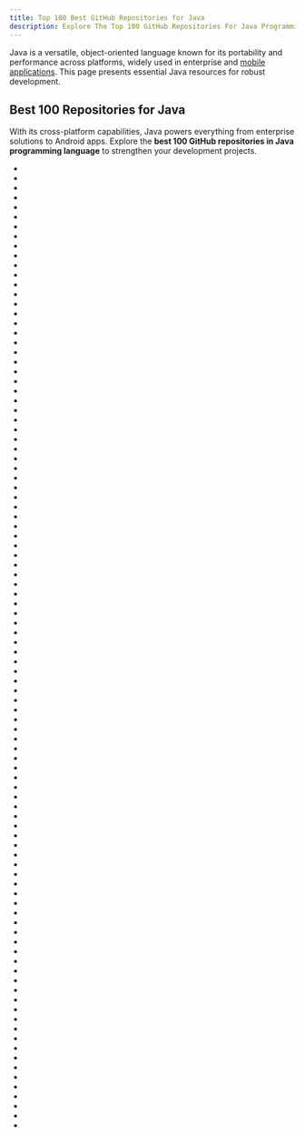 ```yaml
---
title: Top 100 Best GitHub Repositories for Java
description: Explore The Top 100 GitHub Repositories For Java Programming Language Listed Ranked By Most Stargazers And Forks By GitHub Community.
---
```


Java is a versatile, object-oriented language known for its portability and performance across platforms, widely used in enterprise and [mobile applications](/repositories/frameworks/mobile-development). This page presents essential Java resources for robust development.

## Best 100 Repositories for Java

With its cross-platform capabilities, Java powers everything from enterprise solutions to Android apps. Explore the **best 100 GitHub repositories in Java programming language** to strengthen your development projects.

- <Badge owner="trekhleb" repoName="javascript-algorithms" stars="https://img.shields.io/github/stars/trekhleb/javascript-algorithms?style=flat&logoSize=auto" forks="https://img.shields.io/github/forks/trekhleb/javascript-algorithms?style=flat&logoSize=auto"/>
- <Badge owner="CyC2018" repoName="CS-Notes" stars="https://img.shields.io/github/stars/CyC2018/CS-Notes?style=flat&logoSize=auto" forks="https://img.shields.io/github/forks/CyC2018/CS-Notes?style=flat&logoSize=auto"/>
- <Badge owner="Snailclimb" repoName="JavaGuide" stars="https://img.shields.io/github/stars/Snailclimb/JavaGuide?style=flat&logoSize=auto" forks="https://img.shields.io/github/forks/Snailclimb/JavaGuide?style=flat&logoSize=auto"/>
- <Badge owner="airbnb" repoName="javascript" stars="https://img.shields.io/github/stars/airbnb/javascript?style=flat&logoSize=auto" forks="https://img.shields.io/github/forks/airbnb/javascript?style=flat&logoSize=auto"/>
- <Badge owner="krahets" repoName="hello-algo" stars="https://img.shields.io/github/stars/krahets/hello-algo?style=flat&logoSize=auto" forks="https://img.shields.io/github/forks/krahets/hello-algo?style=flat&logoSize=auto"/>
- <Badge owner="ryanmcdermott" repoName="clean-code-javascript" stars="https://img.shields.io/github/stars/ryanmcdermott/clean-code-javascript?style=flat&logoSize=auto" forks="https://img.shields.io/github/forks/ryanmcdermott/clean-code-javascript?style=flat&logoSize=auto"/>
- <Badge owner="iluwatar" repoName="java-design-patterns" stars="https://img.shields.io/github/stars/iluwatar/java-design-patterns?style=flat&logoSize=auto" forks="https://img.shields.io/github/forks/iluwatar/java-design-patterns?style=flat&logoSize=auto"/>
- <Badge owner="macrozheng" repoName="mall" stars="https://img.shields.io/github/stars/macrozheng/mall?style=flat&logoSize=auto" forks="https://img.shields.io/github/forks/macrozheng/mall?style=flat&logoSize=auto"/>
- <Badge owner="doocs" repoName="advanced-java" stars="https://img.shields.io/github/stars/doocs/advanced-java?style=flat&logoSize=auto" forks="https://img.shields.io/github/forks/doocs/advanced-java?style=flat&logoSize=auto"/>
- <Badge owner="spring-projects" repoName="spring-boot" stars="https://img.shields.io/github/stars/spring-projects/spring-boot?style=flat&logoSize=auto" forks="https://img.shields.io/github/forks/spring-projects/spring-boot?style=flat&logoSize=auto"/>
- <Badge owner="fighting41love" repoName="funNLP" stars="https://img.shields.io/github/stars/fighting41love/funNLP?style=flat&logoSize=auto" forks="https://img.shields.io/github/forks/fighting41love/funNLP?style=flat&logoSize=auto"/>
- <Badge owner="kdn251" repoName="interviews" stars="https://img.shields.io/github/stars/kdn251/interviews?style=flat&logoSize=auto" forks="https://img.shields.io/github/forks/kdn251/interviews?style=flat&logoSize=auto"/>
- <Badge owner="lydiahallie" repoName="javascript-questions" stars="https://img.shields.io/github/stars/lydiahallie/javascript-questions?style=flat&logoSize=auto" forks="https://img.shields.io/github/forks/lydiahallie/javascript-questions?style=flat&logoSize=auto"/>
- <Badge owner="TheAlgorithms" repoName="Java" stars="https://img.shields.io/github/stars/TheAlgorithms/Java?style=flat&logoSize=auto" forks="https://img.shields.io/github/forks/TheAlgorithms/Java?style=flat&logoSize=auto"/>
- <Badge owner="azl397985856" repoName="leetcode" stars="https://img.shields.io/github/stars/azl397985856/leetcode?style=flat&logoSize=auto" forks="https://img.shields.io/github/forks/azl397985856/leetcode?style=flat&logoSize=auto"/>
- <Badge owner="youngyangyang04" repoName="leetcode-master" stars="https://img.shields.io/github/stars/youngyangyang04/leetcode-master?style=flat&logoSize=auto" forks="https://img.shields.io/github/forks/youngyangyang04/leetcode-master?style=flat&logoSize=auto"/>
- <Badge owner="google" repoName="guava" stars="https://img.shields.io/github/stars/google/guava?style=flat&logoSize=auto" forks="https://img.shields.io/github/forks/google/guava?style=flat&logoSize=auto"/>
- <Badge owner="ReactiveX" repoName="RxJava" stars="https://img.shields.io/github/stars/ReactiveX/RxJava?style=flat&logoSize=auto" forks="https://img.shields.io/github/forks/ReactiveX/RxJava?style=flat&logoSize=auto"/>
- <Badge owner="square" repoName="okhttp" stars="https://img.shields.io/github/stars/square/okhttp?style=flat&logoSize=auto" forks="https://img.shields.io/github/forks/square/okhttp?style=flat&logoSize=auto"/>
- <Badge owner="Stirling-Tools" repoName="Stirling-PDF" stars="https://img.shields.io/github/stars/Stirling-Tools/Stirling-PDF?style=flat&logoSize=auto" forks="https://img.shields.io/github/forks/Stirling-Tools/Stirling-PDF?style=flat&logoSize=auto"/>
- <Badge owner="Asabeneh" repoName="30-Days-Of-JavaScript" stars="https://img.shields.io/github/stars/Asabeneh/30-Days-Of-JavaScript?style=flat&logoSize=auto" forks="https://img.shields.io/github/forks/Asabeneh/30-Days-Of-JavaScript?style=flat&logoSize=auto"/>
- <Badge owner="square" repoName="retrofit" stars="https://img.shields.io/github/stars/square/retrofit?style=flat&logoSize=auto" forks="https://img.shields.io/github/forks/square/retrofit?style=flat&logoSize=auto"/>
- <Badge owner="akullpp" repoName="awesome-java" stars="https://img.shields.io/github/stars/akullpp/awesome-java?style=flat&logoSize=auto" forks="https://img.shields.io/github/forks/akullpp/awesome-java?style=flat&logoSize=auto"/>
- <Badge owner="skylot" repoName="jadx" stars="https://img.shields.io/github/stars/skylot/jadx?style=flat&logoSize=auto" forks="https://img.shields.io/github/forks/skylot/jadx?style=flat&logoSize=auto"/>
- <Badge owner="jeecgboot" repoName="JeecgBoot" stars="https://img.shields.io/github/stars/jeecgboot/JeecgBoot?style=flat&logoSize=auto" forks="https://img.shields.io/github/forks/jeecgboot/JeecgBoot?style=flat&logoSize=auto"/>
- <Badge owner="apache" repoName="dubbo" stars="https://img.shields.io/github/stars/apache/dubbo?style=flat&logoSize=auto" forks="https://img.shields.io/github/forks/apache/dubbo?style=flat&logoSize=auto"/>
- <Badge owner="dbeaver" repoName="dbeaver" stars="https://img.shields.io/github/stars/dbeaver/dbeaver?style=flat&logoSize=auto" forks="https://img.shields.io/github/forks/dbeaver/dbeaver?style=flat&logoSize=auto"/>
- <Badge owner="apache" repoName="spark" stars="https://img.shields.io/github/stars/apache/spark?style=flat&logoSize=auto" forks="https://img.shields.io/github/forks/apache/spark?style=flat&logoSize=auto"/>
- <Badge owner="PhilJay" repoName="MPAndroidChart" stars="https://img.shields.io/github/stars/PhilJay/MPAndroidChart?style=flat&logoSize=auto" forks="https://img.shields.io/github/forks/PhilJay/MPAndroidChart?style=flat&logoSize=auto"/>
- <Badge owner="AobingJava" repoName="JavaFamily" stars="https://img.shields.io/github/stars/AobingJava/JavaFamily?style=flat&logoSize=auto" forks="https://img.shields.io/github/forks/AobingJava/JavaFamily?style=flat&logoSize=auto"/>
- <Badge owner="alibaba" repoName="arthas" stars="https://img.shields.io/github/stars/alibaba/arthas?style=flat&logoSize=auto" forks="https://img.shields.io/github/forks/alibaba/arthas?style=flat&logoSize=auto"/>
- <Badge owner="appsmithorg" repoName="appsmith" stars="https://img.shields.io/github/stars/appsmithorg/appsmith?style=flat&logoSize=auto" forks="https://img.shields.io/github/forks/appsmithorg/appsmith?style=flat&logoSize=auto"/>
- <Badge owner="ray-project" repoName="ray" stars="https://img.shields.io/github/stars/ray-project/ray?style=flat&logoSize=auto" forks="https://img.shields.io/github/forks/ray-project/ray?style=flat&logoSize=auto"/>
- <Badge owner="sorrycc" repoName="awesome-javascript" stars="https://img.shields.io/github/stars/sorrycc/awesome-javascript?style=flat&logoSize=auto" forks="https://img.shields.io/github/forks/sorrycc/awesome-javascript?style=flat&logoSize=auto"/>
- <Badge owner="xkcoding" repoName="spring-boot-demo" stars="https://img.shields.io/github/stars/xkcoding/spring-boot-demo?style=flat&logoSize=auto" forks="https://img.shields.io/github/forks/xkcoding/spring-boot-demo?style=flat&logoSize=auto"/>
- <Badge owner="zxing" repoName="zxing" stars="https://img.shields.io/github/stars/zxing/zxing?style=flat&logoSize=auto" forks="https://img.shields.io/github/forks/zxing/zxing?style=flat&logoSize=auto"/>
- <Badge owner="TheAlgorithms" repoName="JavaScript" stars="https://img.shields.io/github/stars/TheAlgorithms/JavaScript?style=flat&logoSize=auto" forks="https://img.shields.io/github/forks/TheAlgorithms/JavaScript?style=flat&logoSize=auto"/>
- <Badge owner="GitHubDaily" repoName="GitHubDaily" stars="https://img.shields.io/github/stars/GitHubDaily/GitHubDaily?style=flat&logoSize=auto" forks="https://img.shields.io/github/forks/GitHubDaily/GitHubDaily?style=flat&logoSize=auto"/>
- <Badge owner="alibaba" repoName="easyexcel" stars="https://img.shields.io/github/stars/alibaba/easyexcel?style=flat&logoSize=auto" forks="https://img.shields.io/github/forks/alibaba/easyexcel?style=flat&logoSize=auto"/>
- <Badge owner="doocs" repoName="leetcode" stars="https://img.shields.io/github/stars/doocs/leetcode?style=flat&logoSize=auto" forks="https://img.shields.io/github/forks/doocs/leetcode?style=flat&logoSize=auto"/>
- <Badge owner="blueimp" repoName="jQuery-File-Upload" stars="https://img.shields.io/github/stars/blueimp/jQuery-File-Upload?style=flat&logoSize=auto" forks="https://img.shields.io/github/forks/blueimp/jQuery-File-Upload?style=flat&logoSize=auto"/>
- <Badge owner="SeleniumHQ" repoName="selenium" stars="https://img.shields.io/github/stars/SeleniumHQ/selenium?style=flat&logoSize=auto" forks="https://img.shields.io/github/forks/SeleniumHQ/selenium?style=flat&logoSize=auto"/>
- <Badge owner="alibaba" repoName="p3c" stars="https://img.shields.io/github/stars/alibaba/p3c?style=flat&logoSize=auto" forks="https://img.shields.io/github/forks/alibaba/p3c?style=flat&logoSize=auto"/>
- <Badge owner="ityouknow" repoName="spring-boot-examples" stars="https://img.shields.io/github/stars/ityouknow/spring-boot-examples?style=flat&logoSize=auto" forks="https://img.shields.io/github/forks/ityouknow/spring-boot-examples?style=flat&logoSize=auto"/>
- <Badge owner="square" repoName="leakcanary" stars="https://img.shields.io/github/stars/square/leakcanary?style=flat&logoSize=auto" forks="https://img.shields.io/github/forks/square/leakcanary?style=flat&logoSize=auto"/>
- <Badge owner="dromara" repoName="hutool" stars="https://img.shields.io/github/stars/dromara/hutool?style=flat&logoSize=auto" forks="https://img.shields.io/github/forks/dromara/hutool?style=flat&logoSize=auto"/>
- <Badge owner="Ebazhanov" repoName="linkedin-skill-assessments-quizzes" stars="https://img.shields.io/github/stars/Ebazhanov/linkedin-skill-assessments-quizzes?style=flat&logoSize=auto" forks="https://img.shields.io/github/forks/Ebazhanov/linkedin-skill-assessments-quizzes?style=flat&logoSize=auto"/>
- <Badge owner="alibaba" repoName="spring-cloud-alibaba" stars="https://img.shields.io/github/stars/alibaba/spring-cloud-alibaba?style=flat&logoSize=auto" forks="https://img.shields.io/github/forks/alibaba/spring-cloud-alibaba?style=flat&logoSize=auto"/>
- <Badge owner="wesbos" repoName="JavaScript30" stars="https://img.shields.io/github/stars/wesbos/JavaScript30?style=flat&logoSize=auto" forks="https://img.shields.io/github/forks/wesbos/JavaScript30?style=flat&logoSize=auto"/>
- <Badge owner="xuxueli" repoName="xxl-job" stars="https://img.shields.io/github/stars/xuxueli/xxl-job?style=flat&logoSize=auto" forks="https://img.shields.io/github/forks/xuxueli/xxl-job?style=flat&logoSize=auto"/>
- <Badge owner="geekcompany" repoName="ResumeSample" stars="https://img.shields.io/github/stars/geekcompany/ResumeSample?style=flat&logoSize=auto" forks="https://img.shields.io/github/forks/geekcompany/ResumeSample?style=flat&logoSize=auto"/>
- <Badge owner="crossoverJie" repoName="JCSprout" stars="https://img.shields.io/github/stars/crossoverJie/JCSprout?style=flat&logoSize=auto" forks="https://img.shields.io/github/forks/crossoverJie/JCSprout?style=flat&logoSize=auto"/>
- <Badge owner="dmlc" repoName="xgboost" stars="https://img.shields.io/github/stars/dmlc/xgboost?style=flat&logoSize=auto" forks="https://img.shields.io/github/forks/dmlc/xgboost?style=flat&logoSize=auto"/>
- <Badge owner="alibaba" repoName="fastjson" stars="https://img.shields.io/github/stars/alibaba/fastjson?style=flat&logoSize=auto" forks="https://img.shields.io/github/forks/alibaba/fastjson?style=flat&logoSize=auto"/>
- <Badge owner="hollischuang" repoName="toBeTopJavaer" stars="https://img.shields.io/github/stars/hollischuang/toBeTopJavaer?style=flat&logoSize=auto" forks="https://img.shields.io/github/forks/hollischuang/toBeTopJavaer?style=flat&logoSize=auto"/>
- <Badge owner="greenrobot" repoName="EventBus" stars="https://img.shields.io/github/stars/greenrobot/EventBus?style=flat&logoSize=auto" forks="https://img.shields.io/github/forks/greenrobot/EventBus?style=flat&logoSize=auto"/>
- <Badge owner="NativeScript" repoName="NativeScript" stars="https://img.shields.io/github/stars/NativeScript/NativeScript?style=flat&logoSize=auto" forks="https://img.shields.io/github/forks/NativeScript/NativeScript?style=flat&logoSize=auto"/>
- <Badge owner="goldbergyoni" repoName="javascript-testing-best-practices" stars="https://img.shields.io/github/stars/goldbergyoni/javascript-testing-best-practices?style=flat&logoSize=auto" forks="https://img.shields.io/github/forks/goldbergyoni/javascript-testing-best-practices?style=flat&logoSize=auto"/>
- <Badge owner="sudheerj" repoName="javascript-interview-questions" stars="https://img.shields.io/github/stars/sudheerj/javascript-interview-questions?style=flat&logoSize=auto" forks="https://img.shields.io/github/forks/sudheerj/javascript-interview-questions?style=flat&logoSize=auto"/>
- <Badge owner="apache" repoName="flink" stars="https://img.shields.io/github/stars/apache/flink?style=flat&logoSize=auto" forks="https://img.shields.io/github/forks/apache/flink?style=flat&logoSize=auto"/>
- <Badge owner="javascript-tutorial" repoName="en.javascript.info" stars="https://img.shields.io/github/stars/javascript-tutorial/en.javascript.info?style=flat&logoSize=auto" forks="https://img.shields.io/github/forks/javascript-tutorial/en.javascript.info?style=flat&logoSize=auto"/>
- <Badge owner="google" repoName="gson" stars="https://img.shields.io/github/stars/google/gson?style=flat&logoSize=auto" forks="https://img.shields.io/github/forks/google/gson?style=flat&logoSize=auto"/>
- <Badge owner="redisson" repoName="redisson" stars="https://img.shields.io/github/stars/redisson/redisson?style=flat&logoSize=auto" forks="https://img.shields.io/github/forks/redisson/redisson?style=flat&logoSize=auto"/>
- <Badge owner="libgdx" repoName="libgdx" stars="https://img.shields.io/github/stars/libgdx/libgdx?style=flat&logoSize=auto" forks="https://img.shields.io/github/forks/libgdx/libgdx?style=flat&logoSize=auto"/>
- <Badge owner="google" repoName="flatbuffers" stars="https://img.shields.io/github/stars/google/flatbuffers?style=flat&logoSize=auto" forks="https://img.shields.io/github/forks/google/flatbuffers?style=flat&logoSize=auto"/>
- <Badge owner="jenkinsci" repoName="jenkins" stars="https://img.shields.io/github/stars/jenkinsci/jenkins?style=flat&logoSize=auto" forks="https://img.shields.io/github/forks/jenkinsci/jenkins?style=flat&logoSize=auto"/>
- <Badge owner="Anuken" repoName="Mindustry" stars="https://img.shields.io/github/stars/Anuken/Mindustry?style=flat&logoSize=auto" forks="https://img.shields.io/github/forks/Anuken/Mindustry?style=flat&logoSize=auto"/>
- <Badge owner="alibaba" repoName="Sentinel" stars="https://img.shields.io/github/stars/alibaba/Sentinel?style=flat&logoSize=auto" forks="https://img.shields.io/github/forks/alibaba/Sentinel?style=flat&logoSize=auto"/>
- <Badge owner="judasn" repoName="IntelliJ-IDEA-Tutorial" stars="https://img.shields.io/github/stars/judasn/IntelliJ-IDEA-Tutorial?style=flat&logoSize=auto" forks="https://img.shields.io/github/forks/judasn/IntelliJ-IDEA-Tutorial?style=flat&logoSize=auto"/>
- <Badge owner="jhipster" repoName="generator-jhipster" stars="https://img.shields.io/github/stars/jhipster/generator-jhipster?style=flat&logoSize=auto" forks="https://img.shields.io/github/forks/jhipster/generator-jhipster?style=flat&logoSize=auto"/>
- <Badge owner="apache" repoName="rocketmq" stars="https://img.shields.io/github/stars/apache/rocketmq?style=flat&logoSize=auto" forks="https://img.shields.io/github/forks/apache/rocketmq?style=flat&logoSize=auto"/>
- <Badge owner="forthespada" repoName="CS-Books" stars="https://img.shields.io/github/stars/forthespada/CS-Books?style=flat&logoSize=auto" forks="https://img.shields.io/github/forks/forthespada/CS-Books?style=flat&logoSize=auto"/>
- <Badge owner="oracle" repoName="graal" stars="https://img.shields.io/github/stars/oracle/graal?style=flat&logoSize=auto" forks="https://img.shields.io/github/forks/oracle/graal?style=flat&logoSize=auto"/>
- <Badge owner="brettwooldridge" repoName="HikariCP" stars="https://img.shields.io/github/stars/brettwooldridge/HikariCP?style=flat&logoSize=auto" forks="https://img.shields.io/github/forks/brettwooldridge/HikariCP?style=flat&logoSize=auto"/>
- <Badge owner="mybatis" repoName="mybatis-3" stars="https://img.shields.io/github/stars/mybatis/mybatis-3?style=flat&logoSize=auto" forks="https://img.shields.io/github/forks/mybatis/mybatis-3?style=flat&logoSize=auto"/>
- <Badge owner="openjdk" repoName="jdk" stars="https://img.shields.io/github/stars/openjdk/jdk?style=flat&logoSize=auto" forks="https://img.shields.io/github/forks/openjdk/jdk?style=flat&logoSize=auto"/>
- <Badge owner="yuliskov" repoName="SmartTube" stars="https://img.shields.io/github/stars/yuliskov/SmartTube?style=flat&logoSize=auto" forks="https://img.shields.io/github/forks/yuliskov/SmartTube?style=flat&logoSize=auto"/>
- <Badge owner="you-dont-need" repoName="You-Dont-Need-JavaScript" stars="https://img.shields.io/github/stars/you-dont-need/You-Dont-Need-JavaScript?style=flat&logoSize=auto" forks="https://img.shields.io/github/forks/you-dont-need/You-Dont-Need-JavaScript?style=flat&logoSize=auto"/>
- <Badge owner="ZhongFuCheng3y" repoName="athena" stars="https://img.shields.io/github/stars/ZhongFuCheng3y/athena?style=flat&logoSize=auto" forks="https://img.shields.io/github/forks/ZhongFuCheng3y/athena?style=flat&logoSize=auto"/>
- <Badge owner="dianping" repoName="cat" stars="https://img.shields.io/github/stars/dianping/cat?style=flat&logoSize=auto" forks="https://img.shields.io/github/forks/dianping/cat?style=flat&logoSize=auto"/>
- <Badge owner="conductor-oss" repoName="conductor" stars="https://img.shields.io/github/stars/conductor-oss/conductor?style=flat&logoSize=auto" forks="https://img.shields.io/github/forks/conductor-oss/conductor?style=flat&logoSize=auto"/>
- <Badge owner="imarvinle" repoName="awesome-cs-books" stars="https://img.shields.io/github/stars/imarvinle/awesome-cs-books?style=flat&logoSize=auto" forks="https://img.shields.io/github/forks/imarvinle/awesome-cs-books?style=flat&logoSize=auto"/>
- <Badge owner="microsoft" repoName="CNTK" stars="https://img.shields.io/github/stars/microsoft/CNTK?style=flat&logoSize=auto" forks="https://img.shields.io/github/forks/microsoft/CNTK?style=flat&logoSize=auto"/>
- <Badge owner="thingsboard" repoName="thingsboard" stars="https://img.shields.io/github/stars/thingsboard/thingsboard?style=flat&logoSize=auto" forks="https://img.shields.io/github/forks/thingsboard/thingsboard?style=flat&logoSize=auto"/>
- <Badge owner="LMAX-Exchange" repoName="disruptor" stars="https://img.shields.io/github/stars/LMAX-Exchange/disruptor?style=flat&logoSize=auto" forks="https://img.shields.io/github/forks/LMAX-Exchange/disruptor?style=flat&logoSize=auto"/>
- <Badge owner="kunal-kushwaha" repoName="DSA-Bootcamp-Java" stars="https://img.shields.io/github/stars/kunal-kushwaha/DSA-Bootcamp-Java?style=flat&logoSize=auto" forks="https://img.shields.io/github/forks/kunal-kushwaha/DSA-Bootcamp-Java?style=flat&logoSize=auto"/>
- <Badge owner="antlr" repoName="antlr4" stars="https://img.shields.io/github/stars/antlr/antlr4?style=flat&logoSize=auto" forks="https://img.shields.io/github/forks/antlr/antlr4?style=flat&logoSize=auto"/>
- <Badge owner="lionsoul2014" repoName="ip2region" stars="https://img.shields.io/github/stars/lionsoul2014/ip2region?style=flat&logoSize=auto" forks="https://img.shields.io/github/forks/lionsoul2014/ip2region?style=flat&logoSize=auto"/>
- <Badge owner="gradle" repoName="gradle" stars="https://img.shields.io/github/stars/gradle/gradle?style=flat&logoSize=auto" forks="https://img.shields.io/github/forks/gradle/gradle?style=flat&logoSize=auto"/>
- <Badge owner="winterbe" repoName="java8-tutorial" stars="https://img.shields.io/github/stars/winterbe/java8-tutorial?style=flat&logoSize=auto" forks="https://img.shields.io/github/forks/winterbe/java8-tutorial?style=flat&logoSize=auto"/>
- <Badge owner="google" repoName="libphonenumber" stars="https://img.shields.io/github/stars/google/libphonenumber?style=flat&logoSize=auto" forks="https://img.shields.io/github/forks/google/libphonenumber?style=flat&logoSize=auto"/>
- <Badge owner="infinilabs" repoName="analysis-ik" stars="https://img.shields.io/github/stars/infinilabs/analysis-ik?style=flat&logoSize=auto" forks="https://img.shields.io/github/forks/infinilabs/analysis-ik?style=flat&logoSize=auto"/>
- <Badge owner="lingcoder" repoName="OnJava8" stars="https://img.shields.io/github/stars/lingcoder/OnJava8?style=flat&logoSize=auto" forks="https://img.shields.io/github/forks/lingcoder/OnJava8?style=flat&logoSize=auto"/>
- <Badge owner="dromara" repoName="Sa-Token" stars="https://img.shields.io/github/stars/dromara/Sa-Token?style=flat&logoSize=auto" forks="https://img.shields.io/github/forks/dromara/Sa-Token?style=flat&logoSize=auto"/>
- <Badge owner="Grasscutters" repoName="Grasscutter" stars="https://img.shields.io/github/stars/Grasscutters/Grasscutter?style=flat&logoSize=auto" forks="https://img.shields.io/github/forks/Grasscutters/Grasscutter?style=flat&logoSize=auto"/>
- <Badge owner="prestodb" repoName="presto" stars="https://img.shields.io/github/stars/prestodb/presto?style=flat&logoSize=auto" forks="https://img.shields.io/github/forks/prestodb/presto?style=flat&logoSize=auto"/>
- <Badge owner="airbytehq" repoName="airbyte" stars="https://img.shields.io/github/stars/airbytehq/airbyte?style=flat&logoSize=auto" forks="https://img.shields.io/github/forks/airbytehq/airbyte?style=flat&logoSize=auto"/>
- <Badge owner="ben-manes" repoName="caffeine" stars="https://img.shields.io/github/stars/ben-manes/caffeine?style=flat&logoSize=auto" forks="https://img.shields.io/github/forks/ben-manes/caffeine?style=flat&logoSize=auto"/>
- <Badge owner="jonasschmedtmann" repoName="complete-javascript-course" stars="https://img.shields.io/github/stars/jonasschmedtmann/complete-javascript-course?style=flat&logoSize=auto" forks="https://img.shields.io/github/forks/jonasschmedtmann/complete-javascript-course?style=flat&logoSize=auto"/>
- <Badge owner="android10" repoName="Android-CleanArchitecture" stars="https://img.shields.io/github/stars/android10/Android-CleanArchitecture?style=flat&logoSize=auto" forks="https://img.shields.io/github/forks/android10/Android-CleanArchitecture?style=flat&logoSize=auto"/>